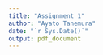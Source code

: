 ```yaml
---
title: "Assignment 1"
author: "Ayato Tanemura"
date: "`r Sys.Date()`"
output: pdf_document
---
```


